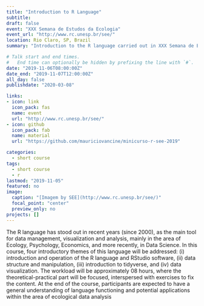 ```yaml
---
title: "Introduction to R Language"
subtitle:
draft: false
event: "XXX Semana de Estudos da Ecologia"
event_url: "http://www.rc.unesp.br/see/"
location: Rio Claro, SP, Brazil
summary: "Introduction to the R language carried out in XXX Semana de Estudos da Ecologia"

# Talk start and end times.
#   End time can optionally be hidden by prefixing the line with `#`.
date: "2019-11-06T08:00:00Z"
date_end: "2019-11-07T12:00:00Z"
all_day: false
publishdate: "2020-03-08"

links:
- icon: link
  icon_pack: fas
  name: event
  url: "http://www.rc.unesp.br/see/"  
- icon: github
  icon_pack: fab
  name: material
  url: "https://github.com/mauriciovancine/minicurso-r-see-2019"

categories:
  - short course
tags:
  - short course
  - r
lastmod: "2019-11-05"
featured: no
image:
  caption: "[Imagem by SEE](http://www.rc.unesp.br/see/)"
  focal_point: "center"
  preview_only: no
projects: []
---
```


The R language has stood out in recent years (since 2000), as the main tool for data management, visualization and analysis, mainly in the area of Ecology, Psychology, Economics, and more recently, in Data Science. In this course, four introductory themes of this language will be addressed: (i) introduction and operation of the R language and RStudio software, (ii) data structure and manipulation, (iii) introduction to tidyverse, and (iv) data visualization. The workload will be approximately 08 hours, where the theoretical-practical part will be focused, interspersed with exercises to fix the content. At the end of the course, participants are expected to have a general understanding of language functioning and potential applications within the area of ecological data analysis